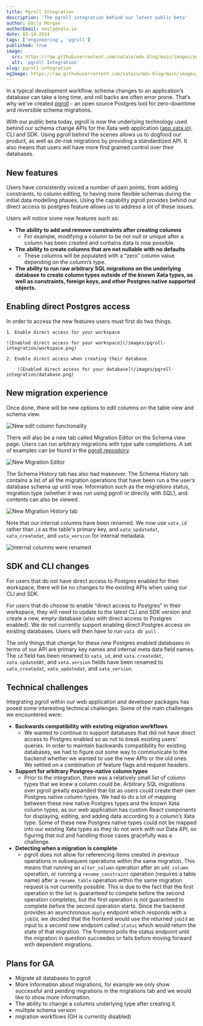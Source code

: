 ```yaml
---
title: Pgroll Integration
description: 'The pgroll integration behind our latest public beta'
author: Emily Morgan
authorEmail: emily@xata.io
date: 03-14-2024
tags: ['engineering', 'pgroll']
published: true
image:
  src: https://raw.githubusercontent.com/xataio/mdx-blog/main/images/pgroll-integration/any.jpg
  alt: 'pgroll Integration'
slug: pgroll-integration
ogImage: https://raw.githubusercontent.com/xataio/mdx-blog/main/images/pgroll-integration/any.jpg
---
```


In a typical development workflow, schema changes to an application’s database can take a long time, and roll backs are often error prone. That’s why we’ve created [pgroll](https://github.com/xataio/pgroll) - an open source Postgres tool for zero-downtime and reversible schema migrations.

With our public beta today, pgroll is now the underlying technology used behind our schema change APIs for the Xata web application ([app.xata.io](http://app.xata.io)), CLI and SDK. Using pgroll behind the scenes allows us to dogfood our product, as well as de-risk migrations by providing a standardized API. It also means that users will have more find grained control over their databases.

## New features

Users have consistently voiced a number of pain points, from adding constraints, to column editing, to having more flexible schemas during the initial data modelling phases. Using the capability pgroll provides behind our direct access to postgres feature allows us to address a lot of these issues.

Users will notice some new features such as:

- **The ability to add and remove constraints after creating columns**
  - For example, modifying a column to be not null or unique after a column has been created and contains data is now possible.
- **The ability to create columns that are not nullable with no defaults**
  - These columns will be populated with a “zero” column value depending on the column’s type.
- **The ability to run raw arbitrary SQL migrations on the underlying database to create column types outside of the known Xata types, as well as constraints, foreign keys, and other Postgres native supported objects.**

## Enabling direct Postgres access

In order to access the new features users must first do two things.

    1. Enable direct access for your workspace

    ![Enabled direct access for your workspace](/images/pgroll-integration/workspace.png)

    2. Enable direct access when creating their database

        ![Enabled direct access for your database](/images/pgroll-integration/database.png)

## New migration experience

Once done, there will be new options to edit columns on the table view and schema view.

![New edit column functionality](/images/pgroll-integration/edit.png)

There will also be a new tab called Migration Editor on the Schema view page. Users can run arbitrary migrations with type safe completions. A set of examples can be found in the [pgroll repository](https://github.com/xataio/pgroll/tree/main/examples).

![New Migration Editor](/images/pgroll-integration/editor.png)

The Schema History tab has also had makeover. The Schema History tab contains a list of all the migration operations that have been run a the user’s database schema up until now. Information such as the migrations status, migration type (whether it was run using pgroll or directly with SQL), and contents can also be viewed.

![New Migration History tab](/images/pgroll-integration/history.png)

Note that our internal columns have been renamed. We now use `xata_id` rather than `id` as the table's primary key, and `xata_updatedat`, `xata_createdat`, and `xata_version` for internal metadata.

![Internal columns were renamed](/images/pgroll-integration/rename.png)

## SDK and CLI changes

For users that do not have direct access to Postgres enabled for their workspace, there will be no changes to the existing APIs when using our CLI and SDK.

For users that do choose to enable “direct access to Postgres” in their workspace, they will need to update to the latest CLI and SDK version and create a new, empty database (also with direct access to Postgres enabled). We do not currently support enabling direct Postgres access on existing databases. Users will then have to run `xata db pull` .

The only things that change for these new Postgres enabled databases in terms of our API are primary key names and internal meta data field names. The `id` field has been renamed to `xata_id`, and `xata.createdAt`, `xata.updatedAt`, and `xata.version` fields have been renamed to `xata_createdat`, `xata_updatedat`, and `xata_version`.

## Technical challenges

Integrating pgroll within our web application and developer packages has posed some interesting technical challenges. Some of the main challenges we encountered were:

- **Backwards compatibility with existing migration workflows**
  - We wanted to continue to support databases that did not have direct access to Postgres enabled so as not to break existing users’ queries. In order to maintain backwards compatibility for existing databases, we had to figure out some way to communicate to the backend whether we wanted to use the new APIs or the old ones. We settled on a combination of feature flags and request headers.
- **Support for arbitrary Postgres-native column types**
  - Prior to the integration, there was a relatively small list of column types that we knew a column could be. Arbitrary SQL migrations over pgroll greatly expanded that list as users could create their own Postgres native column types. We had to do a lot of mapping between these new native Postgres types and the known Xata column types, as our web application has custom React components for displaying, editing, and adding data according to a column’s Xata type. Some of these new Postgres native types could not be mapped into our existing Xata types as they do not work with our Data API, so figuring that out and handling those cases gracefully was a challenge.
- **Detecting when a migration is complete**
  - pgroll does not allow for referencing items created in previous operations in subsequent operations within the same migration. This means that running an `alter_column` operation after an `add_column` operation, or running a `rename_constraint` operation (requires a table name) after a `rename_table` operation within the same migration request is not currently possible. This is due to the fact that the first operation in the list is guaranteed to compete before the second operation completes, but the first operation is not guaranteed to complete before the second operation starts. Since the backend provides an asynchronous `apply` endpoint which responds with a `jobId`, we decided that the frontend would use the returned `jobId` as input to a second new endpoint called `status` which would return the state of that migration. The frontend polls the status endpoint until the migration in question succeedes or fails before moving forward with dependent migrations.

## Plans for GA

- Migrate all databases to pgroll
- More information about migrations, for example we only show successful and pending migrations in the migrations tab and we would like to show more information.
- The ability to change a columns underlying type after creating it.
- multiple schema version
- migration workflows (GH is currently disabled)
